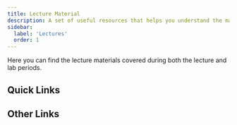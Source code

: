 ```yaml
---
title: Lecture Material 
description: A set of useful resources that helps you understand the material.
sidebar:
  label: 'Lectures'
  order: 1
---
```



Here you can find the lecture materials covered during both the lecture and lab periods.


## Quick Links

<CardGrid>	
    <LinkCard title="REST" href="rest/resources" />  
    <LinkCard title="Pagination & Filtering" href="pagination/pagination-mysql" />  
    <LinkCard title="Securing Web Services" href="security/aa" />      
    <LinkCard title="Implementation" href="../implementation/result-pattern" />  		
</CardGrid>

## Other Links
<CardGrid>	                
    <LinkCard title="PHP" href="../php/" />  		
    <LinkCard title="JavaScript" href="../javascript/ajax" />  		
</CardGrid>
